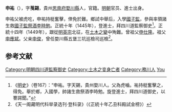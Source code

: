 '''申祐'''（{{bd|1403年||1449年}}），字'''䒶錫'''，貴州[[思南府|思南府]][[婺川縣|婺川縣]]人，官籍。[[明朝|明朝]]官员、進士出身。

申祐父被虎吃，申祐持梃奮擊，倖免於難。鄉試中舉后，入學[[國子監|國子監]]，參與率領諸生救[[國子監祭酒|國子監祭酒]][[李時勉|李時勉]]。正統十年（1445年），登進士，拜四川道監察御史<ref>《[[明史|明史]]》（卷167）：“申祐。字天錫，貴州婺川人。父為虎嚙。祐持梃奮擊之，得免。舉於鄉，入國學，帥諸生救祭酒李時勉。旋登進士，拜四川道御史，以謇諤聞。”</ref>。正統十四年（1449年），跟從[[明英宗|明英宗]]北征，在[[土木之變|土木之變]]中殉難。曾祖父[[申仕隆|申仕隆]]。祖父[[申應斌|申應斌]]。父亲[[申俊|申俊]]，曾任婺川縣五堡三坑巡檢司巡檢<ref>《天一阁藏明代科举录选刊·登科录》（《正統十年乙丑科殿試金榜》）</ref>。

==参考文献==
{{wikisource|明史/卷167}}
{{Reflist}}

{{正統十年乙丑科殿試金榜}}
{{明朝官员小作品}}

{{DEFAULTSORT:Shen申}}
[[Category:明朝四川道監察御史|Category:明朝四川道監察御史]]
[[Category:土木之变身亡者|Category:土木之变身亡者]]
[[Category:務川人|Category:務川人]]
[[Category:申姓|You]]